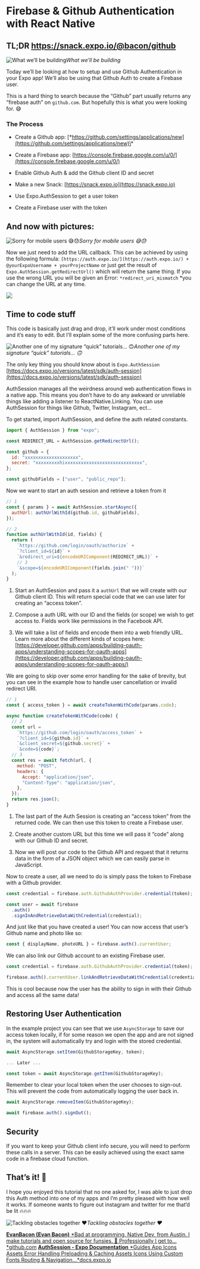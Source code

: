 # Firebase & Github Authentication with React Native


## TL;DR https://snack.expo.io/@bacon/github

![What we’ll be building](./images/1vs2GWbG66aRzZi8DYA6bgg.png)_What we’ll be building_

Today we’ll be looking at how to setup and use Github Authentication in your Expo app! We’ll also be using that Github Auth to create a Firebase user.

This is a hard thing to search because the “Github” part usually returns any “firebase auth” on `github.com`. But hopefully this is what you were looking for. 😅

<Snack url="https://snack.expo.io/embedded/@bacon/github" />

### The Process

- Create a Github app: [\*https://github.com/settings/applications/new](https://github.com/settings/applications/new)\*

- Create a Firebase app: [https://console.firebase.google.com/u/0/](https://console.firebase.google.com/u/0/)

- Enable Github Auth & add the Github client ID and secret

- Make a new Snack: [https://snack.expo.io](https://snack.expo.io)

- Use Expo.AuthSession to get a user token

- Create a Firebase user with the token

## And now with pictures:

![Sorry for mobile users 😅😓](./images/1wW8iThgpeu_7zYLCyhdx1A.png)_Sorry for mobile users 😅😓_

Now we just need to add the URL callback. This can be achieved by using the following formula: `[https://auth.expo.io/](https://auth.expo.io/) + @yourExpoUsername + yourProjectName` or just get the result of `Expo.AuthSession.getRedirectUrl()` which will return the same thing. If you use the wrong URL you will be given an Error: `*redirect_uri_mismatch` \*you can change the URL at any time.

![](./images/1GuHvY0dx2WdDu9JoFJ3MgA.png)

## Time to code stuff

This code is basically just drag and drop, it’ll work under most conditions and it’s easy to edit. But I’ll explain some of the more confusing parts here.

![Another one of my signature “quick” tutorials… 🙃](./images/1reOODJnge_ty7zbvsKgHLw.gif)_Another one of my signature “quick” tutorials… 🙃_

The only key thing you should know about is `Expo.AuthSession` [https://docs.expo.io/versions/latest/sdk/auth-session](https://docs.expo.io/versions/latest/sdk/auth-session)

AuthSession manages all the weirdness around web authentication flows in a native app. This means you don’t have to do any awkward or unreliable things like adding a listener to ReactNative.Linking. You can use AuthSession for things like Github, Twitter, Instagram, ect…

To get started, import AuthSession, and define the auth related constants.

```js
import { AuthSession } from "expo";

const REDIRECT_URL = AuthSession.getRedirectUrl();

const github = {
  id: "xxxxxxxxxxxxxxxxxxxx",
  secret: "xxxxxxxxxhixxxxxxxxxxxxxxxxxxxxxxxxxxxxx",
};

const githubFields = ["user", "public_repo"];
```

Now we want to start an auth session and retrieve a token from it

```js
// 1
const { params } = await AuthSession.startAsync({
  authUrl: authUrlWithId(github.id, githubFields),
});

// 2
function authUrlWithId(id, fields) {
  return (
    `https://github.com/login/oauth/authorize` +
    `?client_id=${id}` +
    `&redirect_uri=${encodeURIComponent(REDIRECT_URL)}` +
    // 3
    `&scope=${encodeURIComponent(fields.join(" "))}`
  );
}
```

1. Start an AuthSession and pass it a `authUrl` that we will create with our Github client ID. This will return special code that we can use later for creating an “access token”.

1. Compose a auth URL with our ID and the fields (or scope) we wish to get access to. Fields work like permissions in the Facebook API.

1. We will take a list of fields and encode them into a web friendly URL. Learn more about the different kinds of scopes here: [https://developer.github.com/apps/building-oauth-apps/understanding-scopes-for-oauth-apps](https://developer.github.com/apps/building-oauth-apps/understanding-scopes-for-oauth-apps/)

We are going to skip over some error handling for the sake of brevity, but you can see in the example how to handle user cancellation or invalid redirect URI.

```js
// 1
const { access_token } = await createTokenWithCode(params.code);

async function createTokenWithCode(code) {
  // 2
  const url =
    `https://github.com/login/oauth/access_token` +
    `?client_id=${github.id}` +
    `&client_secret=${github.secret}` +
    `&code=${code}`;
  // 3
  const res = await fetch(url, {
    method: "POST",
    headers: {
      Accept: "application/json",
      "Content-Type": "application/json",
    },
  });
  return res.json();
}
```

1. The last part of the Auth Session is creating an “access token” from the returned code. We can then use this token to create a Firebase user.

1. Create another custom URL but this time we will pass it “code” along with our Github ID and secret.

1. Now we will post our code to the Github API and request that it returns data in the form of a JSON object which we can easily parse in JavaScript.

Now to create a user, all we need to do is simply pass the token to Firebase with a Github provider.

```js
const credential = firebase.auth.GithubAuthProvider.credential(token);

const user = await firebase
  .auth()
  .signInAndRetrieveDataWithCredential(credential);
```

And just like that you have created a user! You can now access that user’s Github name and photo like so:

```js
const { displayName, photoURL } = firebase.auth().currentUser;
```

We can also link our Github account to an existing Firebase user.

```js
const credential = firebase.auth.GithubAuthProvider.credential(token);

firebase.auth().currentUser.linkAndRetrieveDataWithCredential(credential);
```

This is cool because now the user has the ability to sign in with their Github and access all the same data!

## Restoring User Authentication

In the example project you can see that we use `AsyncStorage` to save our access token locally, if for some reason we open the app and are not signed in, the system will automatically try and login with the stored credential.

```js
await AsyncStorage.setItem(GithubStorageKey, token);

... Later ...

const token = await AsyncStorage.getItem(GithubStorageKey);
```

Remember to clear your local token when the user chooses to sign-out. This will prevent the code from automatically logging the user back in.

```js
await AsyncStorage.removeItem(GithubStorageKey);

await firebase.auth().signOut();
```

## Security

If you want to keep your Github client info secure, you will need to perform these calls in a server. This can be easily achieved using the exact same code in a firebase cloud function.

## That’s it! 👏

I hope you enjoyed this tutorial that no one asked for, I was able to just drop this Auth method into one of my apps and I’m pretty pleased with how well it works. If someone wants to figure out instagram and twitter for me that’d be lit 🔥🔥🔥

![Tackling obstacles together ❤](./images/1nG5llMvRpgaaPTxWElWB5g.gif)_Tackling obstacles together ❤_

<TwitterProfile url="https://twitter.com/baconbrix" />

[**EvanBacon (Evan Bacon)**
*Bad at programming. Native Dev, from Austin. I make tutorials and open source for funsies. 💙 Professionally I get to…*github.com](https://github.com/evanbacon)
[**AuthSession - Expo Documentation**
*Guides App Icons Assets Error Handling Preloading & Caching Assets Icons Using Custom Fonts Routing & Navigation…*docs.expo.io](https://docs.expo.io/versions/latest/sdk/auth-session)
